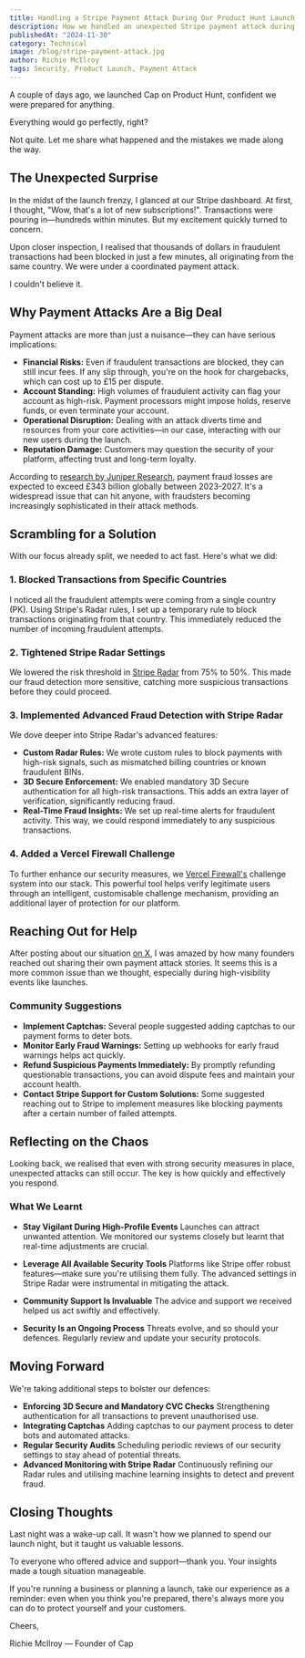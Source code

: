 ```yaml
---
title: Handling a Stripe Payment Attack During Our Product Hunt Launch
description: How we handled an unexpected Stripe payment attack during Cap's Product Hunt launch, and what we learnt from it.
publishedAt: "2024-11-30"
category: Technical
image: /blog/stripe-payment-attack.jpg
author: Richie McIlroy
tags: Security, Product Launch, Payment Attack
---
```


A couple of days ago, we launched Cap on Product Hunt, confident we were prepared for anything.

Everything would go perfectly, right?

Not quite. Let me share what happened and the mistakes we made along the way.

## The Unexpected Surprise

In the midst of the launch frenzy, I glanced at our Stripe dashboard. At first, I thought, "Wow, that's a lot of new subscriptions!". Transactions were pouring in—hundreds within minutes. But my excitement quickly turned to concern.

Upon closer inspection, I realised that thousands of dollars in fraudulent transactions had been blocked in just a few minutes, all originating from the same country. We were under a coordinated payment attack.

I couldn't believe it.

## Why Payment Attacks Are a Big Deal

Payment attacks are more than just a nuisance—they can have serious implications:

- **Financial Risks:** Even if fraudulent transactions are blocked, they can still incur fees. If any slip through, you're on the hook for chargebacks, which can cost up to £15 per dispute.
- **Account Standing:** High volumes of fraudulent activity can flag your account as high-risk. Payment processors might impose holds, reserve funds, or even terminate your account.
- **Operational Disruption:** Dealing with an attack diverts time and resources from your core activities—in our case, interacting with our new users during the launch.
- **Reputation Damage:** Customers may question the security of your platform, affecting trust and long-term loyalty.

According to [research by Juniper Research](https://www.juniperresearch.com/press/online-payment-fraud-losses-to-exceed-343bn), payment fraud losses are expected to exceed £343 billion globally between 2023-2027. It's a widespread issue that can hit anyone, with fraudsters becoming increasingly sophisticated in their attack methods.

## Scrambling for a Solution

With our focus already split, we needed to act fast. Here's what we did:

### 1. Blocked Transactions from Specific Countries

I noticed all the fraudulent attempts were coming from a single country (PK). Using Stripe's Radar rules, I set up a temporary rule to block transactions originating from that country. This immediately reduced the number of incoming fraudulent attempts.

### 2. Tightened Stripe Radar Settings

We lowered the risk threshold in [Stripe Radar](https://stripe.com/radar) from 75% to 50%. This made our fraud detection more sensitive, catching more suspicious transactions before they could proceed.

### 3. Implemented Advanced Fraud Detection with Stripe Radar

We dove deeper into Stripe Radar's advanced features:

- **Custom Radar Rules:** We wrote custom rules to block payments with high-risk signals, such as mismatched billing countries or known fraudulent BINs.
- **3D Secure Enforcement:** We enabled mandatory 3D Secure authentication for all high-risk transactions. This adds an extra layer of verification, significantly reducing fraud.
- **Real-Time Fraud Insights:** We set up real-time alerts for fraudulent activity. This way, we could respond immediately to any suspicious transactions.

### 4. Added a Vercel Firewall Challenge

To further enhance our security measures, we [Vercel Firewall's](https://vercel.com/docs/security/vercel-firewall) challenge system into our stack. This powerful tool helps verify legitimate users through an intelligent, customisable challenge mechanism, providing an additional layer of protection for our platform.

## Reaching Out for Help

After posting about our situation [on X](https://x.com/richiemcilroy/status/1862337093046788599), I was amazed by how many founders reached out sharing their own payment attack stories. It seems this is a more common issue than we thought, especially during high-visibility events like launches.

### Community Suggestions

- **Implement Captchas:** Several people suggested adding captchas to our payment forms to deter bots.
- **Monitor Early Fraud Warnings:** Setting up webhooks for early fraud warnings helps act quickly.
- **Refund Suspicious Payments Immediately:** By promptly refunding questionable transactions, you can avoid dispute fees and maintain your account health.
- **Contact Stripe Support for Custom Solutions:** Some suggested reaching out to Stripe to implement measures like blocking payments after a certain number of failed attempts.

## Reflecting on the Chaos

Looking back, we realised that even with strong security measures in place, unexpected attacks can still occur. The key is how quickly and effectively you respond.

### What We Learnt

- **Stay Vigilant During High-Profile Events**
  Launches can attract unwanted attention. We monitored our systems closely but learnt that real-time adjustments are crucial.

- **Leverage All Available Security Tools**
  Platforms like Stripe offer robust features—make sure you're utilising them fully. The advanced settings in Stripe Radar were instrumental in mitigating the attack.

- **Community Support Is Invaluable**
  The advice and support we received helped us act swiftly and effectively.

- **Security Is an Ongoing Process**
  Threats evolve, and so should your defences. Regularly review and update your security protocols.

## Moving Forward

We're taking additional steps to bolster our defences:

- **Enforcing 3D Secure and Mandatory CVC Checks**
  Strengthening authentication for all transactions to prevent unauthorised use.
- **Integrating Captchas**
  Adding captchas to our payment process to deter bots and automated attacks.
- **Regular Security Audits**
  Scheduling periodic reviews of our security settings to stay ahead of potential threats.
- **Advanced Monitoring with Stripe Radar**
  Continuously refining our Radar rules and utilising machine learning insights to detect and prevent fraud.

## Closing Thoughts

Last night was a wake-up call. It wasn't how we planned to spend our launch night, but it taught us valuable lessons.

To everyone who offered advice and support—thank you. Your insights made a tough situation manageable.

If you're running a business or planning a launch, take our experience as a reminder: even when you think you're prepared, there's always more you can do to protect yourself and your customers.

Cheers,

Richie McIlroy — Founder of Cap
